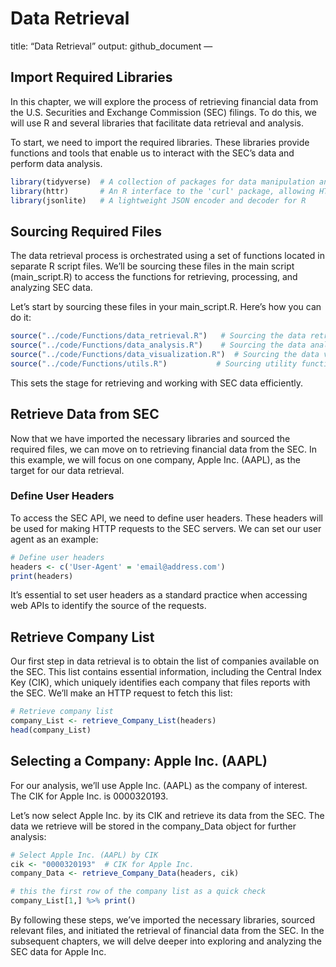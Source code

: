 # Data Retrieval

title: "Data Retrieval"
output: github_document
---

## Import Required Libraries {#sec-import-libraries}

In this chapter, we will explore the process of retrieving financial data from the U.S. Securities and Exchange Commission (SEC) filings. To do this, we will use R and several libraries that facilitate data retrieval and analysis.

To start, we need to import the required libraries. These libraries provide functions and tools that enable us to interact with the SEC's data and perform data analysis.

```r
library(tidyverse)  # A collection of packages for data manipulation and visualization
library(httr)       # An R interface to the 'curl' package, allowing HTTP requests
library(jsonlite)   # A lightweight JSON encoder and decoder for R
````

## Sourcing Required Files

The data retrieval process is orchestrated using a set of functions located in separate R script files. We'll be sourcing these files in the main script (main_script.R) to access the functions for retrieving, processing, and analyzing SEC data.

Let's start by sourcing these files in your main_script.R. Here's how you can do it:

```r
source("../code/Functions/data_retrieval.R")   # Sourcing the data retrieval functions
source("../code/Functions/data_analysis.R")    # Sourcing the data analysis functions
source("../code/Functions/data_visualization.R")  # Sourcing the data visualization functions
source("../code/Functions/utils.R")           # Sourcing utility functions
```

This sets the stage for retrieving and working with SEC data efficiently.

## Retrieve Data from SEC {#sec-retrieve-data}

Now that we have imported the necessary libraries and sourced the required files, we can move on to retrieving financial data from the SEC. In this example, we will focus on one company, Apple Inc. (AAPL), as the target for our data retrieval.

### Define User Headers {#sec-user-headers}
To access the SEC API, we need to define user headers. These headers will be used for making HTTP requests to the SEC servers. We can set our user agent as an example:

```r
# Define user headers
headers <- c('User-Agent' = 'email@address.com')
print(headers)
```
It's essential to set user headers as a standard practice when accessing web APIs to identify the source of the requests.

## Retrieve Company List {#sec-company-list}
Our first step in data retrieval is to obtain the list of companies available on the SEC. This list contains essential information, including the Central Index Key (CIK), which uniquely identifies each company that files reports with the SEC. We'll make an HTTP request to fetch this list:

```r
# Retrieve company list
company_List <- retrieve_Company_List(headers)
head(company_List)
```

## Selecting a Company: Apple Inc. (AAPL) 
For our analysis, we'll use Apple Inc. (AAPL) as the company of interest. The CIK for Apple Inc. is 0000320193.

Let's now select Apple Inc. by its CIK and retrieve its data from the SEC. The data we retrieve will be stored in the company_Data object for further analysis:

````r
# Select Apple Inc. (AAPL) by CIK
cik <- "0000320193"  # CIK for Apple Inc.
company_Data <- retrieve_Company_Data(headers, cik)

# this the first row of the company list as a quick check
company_List[1,] %>% print()
````
By following these steps, we've imported the necessary libraries, sourced relevant files, and initiated the retrieval of financial data from the SEC. In the subsequent chapters, we will delve deeper into exploring and analyzing the SEC data for Apple Inc.